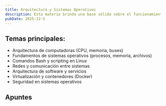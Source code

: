 ```yaml
---
title: Arquitectura y Sistemas Operativos
description: Esta materia brinda una base sólida sobre el funcionamiento interno de las computadoras y los sistemas operativos.
pubDate: 2025-12-5
---
```


## Temas principales:

- Arquitectura de computadoras (CPU, memoria, buses)
- Fundamentos de sistemas operativos (procesos, memoria, archivos)
- Comandos Bash y scripting en Linux
- Redes y comunicación entre sistemas
- Arquitectura de software y servicios
- Virtualización y contenedores (Docker)
- Seguridad en sistemas operativos

## Apuntes

<div class="flex flex-wrap gap">
  <CardLink
    title="Introducción a la arquitectura de computadoras"
    description="La arquitectura de computadoras estudia la estructura, organización y funcionamiento interno de los sistemas computaci..."
    href="/apuntes/primer-cuatrimestre/ayso/temas/introduccion-a-la-arquitectura-de-computadoras"
  />
  <CardLink
    title="Introducción a los sistemas operativos"
    description="Un sistema operativo (SO) es el software fundamental que actúa como intermediario entre el hardware de la computadora y..."
    href="/apuntes/primer-cuatrimestre/ayso/temas/introduccion-a-los-sistemas-operativos"
  />
  <CardLink
    title="Introducción a scripting (Bash)"
    description="Bash (Bourne Again SHell) es un intérprete de comandos y lenguaje de programación de scripts que sirve como interfaz entre el usuario y..."
    href="/apuntes/primer-cuatrimestre/ayso/temas/introduccion-a-scripting-bash"
  />
</div>
